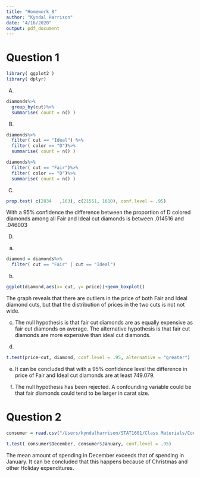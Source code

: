 ```yaml
---
title: "Homework_8"
author: "Kyndal Harrison"
date: "4/16/2020"
output: pdf_document
---
```


# Question 1
```r
library( ggplot2 )
library( dplyr)
```

(A)
```r
diamonds%>%
  group_by(cut)%>%
  summarise( count = n() )
```

(B)
```r
diamonds%>%
  filter( cut == "Ideal") %>%
  filter( color == "D")%>%
  summarise( count = n() )

diamonds%>%
  filter( cut == "Fair")%>%
  filter( color == "D")%>%
  summarise( count = n() )
```

(C)
```r

prop.test( c(2834	,163), c(21551, 1610), conf.level = .95)
```
With a 95% confidence the difference between the proportion of D colored diamonds among all Fair and Ideal cut diamonds is between .014516 and .046003

(D)
(a)
```r
diamond = diamonds%>%
  filter( cut == "Fair" | cut == "Ideal")
```
(b)
```r
ggplot(diamond,aes(x= cut, y= price))+geom_boxplot()
```
The graph reveals that there are outliers in the price of both Fair and Ideal diamond cuts, but that the distribution of prices in the two cuts is not not wide.

(c)
The null hypothesis is that fair cut diamonds are as equally expensive as fair cut diamonds on average. The alternative hypothesis is that fair cut diamonds are more expensive than ideal cut diamonds.

(d)
```r
t.test(price~cut, diamond, conf.level = .95, alternative = "greater")
```

(e)
It can be concluded that with a 95% confidence level the difference in price of Fair and Ideal cut diamonds are at least 749.079.

(f)
The null hypothesis has been rejected. A confounding variable could be that fair diamonds could tend to be larger in carat size.

# Question 2
```r
consumer = read.csv("/Users/kyndalharrison/STAT1601/Class Materials/ConsumerSpending.csv")

t.test( consumer$December, consumer$January, conf.level = .95)

```
The mean amount of spending in December exceeds that of spending in January. It can be concluded that this happens because of Christmas and other Holiday expenditures.